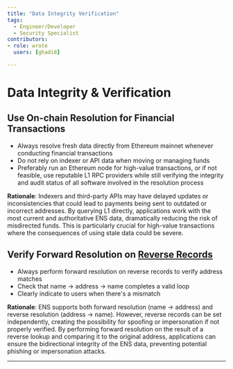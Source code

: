 ```yaml
---
title: "Data Integrity Verification"
tags:
  - Engineer/Developer
  - Security Specialist
contributors:
- role: wrote
  users: [ghadi8]

---
```



<TagProvider>
<TagFilter />

# Data Integrity & Verification

<TagList tags={frontmatter.tags} />
<AttributionList contributors={frontmatter.contributors} />

## Use On-chain Resolution for Financial Transactions

- Always resolve fresh data directly from Ethereum mainnet whenever conducting financial transactions
- Do not rely on indexer or API data when moving or managing funds
- Preferably run an Ethereum node for high-value transactions, or if not feasible, use reputable L1 RPC providers while still verifying the integrity and audit status of all software involved in the resolution process

**Rationale**: Indexers and third-party APIs may have delayed updates or inconsistencies that could lead to payments being sent to outdated or incorrect addresses. By querying L1 directly, applications work with the most current and authoritative ENS data, dramatically reducing the risk of misdirected funds. This is particularly crucial for high-value transactions where the consequences of using stale data could be severe.

## Verify Forward Resolution on [Reverse Records](https://docs.ens.domains/ensip/3)

- Always perform forward resolution on reverse records to verify address matches
- Check that name → address → name completes a valid loop
- Clearly indicate to users when there's a mismatch

**Rationale**: ENS supports both forward resolution (name → address) and reverse resolution (address → name). However, reverse records can be set independently, creating the possibility for spoofing or impersonation if not properly verified. By performing forward resolution on the result of a reverse lookup and comparing it to the original address, applications can ensure the bidirectional integrity of the ENS data, preventing potential phishing or impersonation attacks.

---

</TagProvider>
<ContributeFooter />